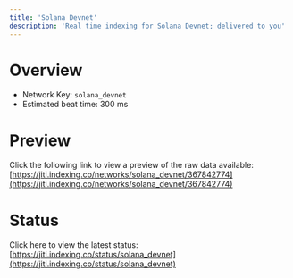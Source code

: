 ```yaml
---
title: 'Solana Devnet'
description: 'Real time indexing for Solana Devnet; delivered to you'
---
```


# Overview
- Network Key: `solana_devnet`
- Estimated beat time: 300 ms

# Preview
Click the following link to view a preview of the raw data available: [https://jiti.indexing.co/networks/solana_devnet/367842774](https://jiti.indexing.co/networks/solana_devnet/367842774)

# Status
Click here to view the latest status: [https://jiti.indexing.co/status/solana_devnet](https://jiti.indexing.co/status/solana_devnet)
